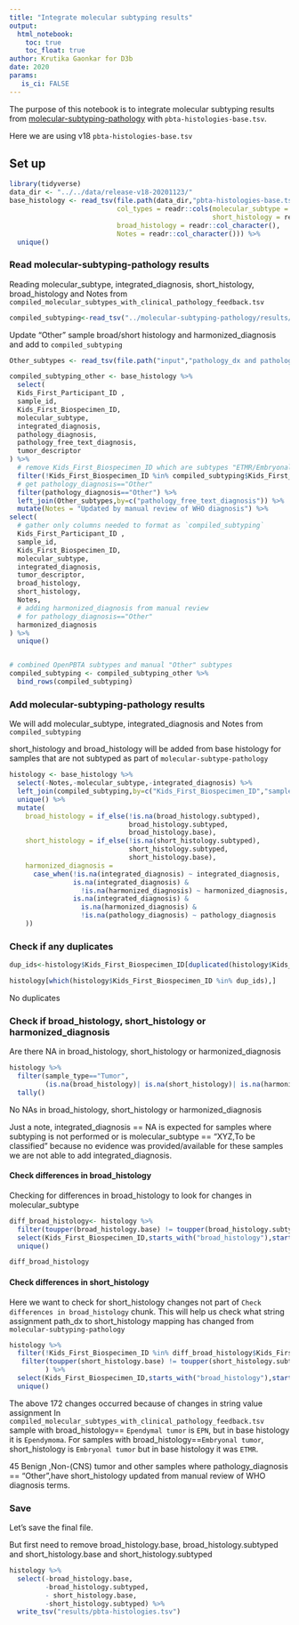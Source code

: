 ```yaml
---
title: "Integrate molecular subtyping results"
output: 
  html_notebook:
    toc: true
    toc_float: true
author: Krutika Gaonkar for D3b
date: 2020
params:
   is_ci: FALSE
---
```


The purpose of this notebook is to integrate molecular subtyping results from 
[molecular-subtyping-pathology](https://github.com/AlexsLemonade/OpenPBTA-analysis/tree/master/analyses/molecular-subtyping-pathology) with `pbta-histologies-base.tsv`.

Here we are using v18 `pbta-histologies-base.tsv`


## Set up

```r
library(tidyverse)
data_dir <- "../../data/release-v18-20201123/"
base_histology <- read_tsv(file.path(data_dir,"pbta-histologies-base.tsv"),
                           col_types = readr::cols(molecular_subtype = readr::col_character(),
                                                   short_histology = readr::col_character(),
                           broad_histology = readr::col_character(),
                           Notes = readr::col_character())) %>%
  unique()
```

### Read molecular-subtyping-pathology results

Reading molecular_subtype, integrated_diagnosis, short_histology,	broad_histology and	Notes from `compiled_molecular_subtypes_with_clinical_pathology_feedback.tsv` 

```r

compiled_subtyping<-read_tsv("../molecular-subtyping-pathology/results/compiled_molecular_subtypes_with_clinical_pathology_feedback.tsv")

```

Update "Other" sample broad/short histology and harmonized_diagnosis and add to `compiled_subtyping`

```r

Other_subtypes <- read_tsv(file.path("input","pathology_dx and pathology_free_text_diagnosis to broad_histology for subtyping module - rules_without_subtype_WIP.tsv"))

compiled_subtyping_other <- base_histology %>%
  select(
  Kids_First_Participant_ID ,
  sample_id,
  Kids_First_Biospecimen_ID,
  molecular_subtype,
  integrated_diagnosis,
  pathology_diagnosis,
  pathology_free_text_diagnosis,
  tumor_descriptor
) %>%
  # remove Kids_First_Biospecimen_ID which are subtypes "ETMR/Embryonal"
  filter(!Kids_First_Biospecimen_ID %in% compiled_subtyping$Kids_First_Biospecimen_ID) %>%
  # get pathology_diagnosis=="Other"
  filter(pathology_diagnosis=="Other") %>%
  left_join(Other_subtypes,by=c("pathology_free_text_diagnosis")) %>%
  mutate(Notes = "Updated by manual review of WHO diagnosis") %>%
select(
  # gather only columns needed to format as `compiled_subtyping`
  Kids_First_Participant_ID ,
  sample_id,
  Kids_First_Biospecimen_ID,
  molecular_subtype,
  integrated_diagnosis,
  tumor_descriptor,
  broad_histology,
  short_histology,
  Notes,
  # adding harmonized_diagnosis from manual review 
  # for pathology_diagnosis=="Other"
  harmonized_diagnosis
) %>%
  unique()


# combined OpenPBTA subtypes and manual "Other" subtypes
compiled_subtyping <- compiled_subtyping_other %>%
  bind_rows(compiled_subtyping)

```



### Add molecular-subtyping-pathology results

We will add molecular_subtype, integrated_diagnosis and Notes from `compiled_subtyping`

short_histology and	broad_histology will be added from base histology for samples that are not subtyped as part of `molecular-subtype-pathology`

```r

histology <- base_histology %>% 
  select(-Notes,-molecular_subtype,-integrated_diagnosis) %>%
  left_join(compiled_subtyping,by=c("Kids_First_Biospecimen_ID","sample_id","Kids_First_Participant_ID","tumor_descriptor"),suffix=c(".base",".subtyped")) %>%
  unique() %>%
  mutate(
    broad_histology = if_else(!is.na(broad_histology.subtyped),
                              broad_histology.subtyped,
                              broad_histology.base),
    short_histology = if_else(!is.na(short_histology.subtyped),
                              short_histology.subtyped,
                              short_histology.base),
    harmonized_diagnosis = 
      case_when(!is.na(integrated_diagnosis) ~ integrated_diagnosis,
                is.na(integrated_diagnosis) & 
                  !is.na(harmonized_diagnosis) ~ harmonized_diagnosis,
                is.na(integrated_diagnosis) & 
                  is.na(harmonized_diagnosis) &
                  !is.na(pathology_diagnosis) ~ pathology_diagnosis
    )) 
```



### Check if any duplicates

```r
dup_ids<-histology$Kids_First_Biospecimen_ID[duplicated(histology$Kids_First_Biospecimen_ID)]

histology[which(histology$Kids_First_Biospecimen_ID %in% dup_ids),]
```

No duplicates

### Check if broad_histology, short_histology or harmonized_diagnosis

Are there NA in broad_histology, short_histology or harmonized_diagnosis

```r
histology %>% 
  filter(sample_type=="Tumor",
         (is.na(broad_histology)| is.na(short_histology)| is.na(harmonized_diagnosis))) %>%
  tally()

```

No NAs in broad_histology, short_histology or harmonized_diagnosis

Just a note, integrated_diagnosis == NA is expected for samples where subtyping is not performed or is molecular_subtype == "XYZ,To be classified" because no evidence was provided/available for these samples we are not able to add integrated_diagnosis.

#### Check differences in broad_histology 
Checking for differences in broad_histology to look for changes in molecular_subtype 


```r
diff_broad_histology<- histology %>%
  filter(toupper(broad_histology.base) != toupper(broad_histology.subtyped)) %>%
  select(Kids_First_Biospecimen_ID,starts_with("broad_histology"),starts_with("short_histology")) %>%
  unique()

diff_broad_histology
```

#### Check differences in short_histology
Here we want to check for short_histology changes not part of `Check differences in broad_histology` chunk.
This will help us check what string assignment path_dx to short_histology mapping has changed from `molecular-subtyping-pathology`

```r

histology %>% 
  filter(!Kids_First_Biospecimen_ID %in% diff_broad_histology$Kids_First_Biospecimen_ID) %>%
   filter(toupper(short_histology.base) != toupper(short_histology.subtyped) 
         ) %>%
  select(Kids_First_Biospecimen_ID,starts_with("broad_histology"),starts_with("short_histology")) %>%
  unique() 

```
The above 172 changes occurred because of changes in string value assignment
In `compiled_molecular_subtypes_with_clinical_pathology_feedback.tsv` sample with broad_histology== `Ependymal tumor` is `EPN`, but in base histology it is `Ependymoma`.
For samples with broad_histology==`Embryonal tumor`, short_histology is `Embryonal tumor` but in base histology it was `ETMR`.

45 Benign ,Non-(CNS) tumor and other samples where pathology_diagnosis == "Other",have short_histology updated from manual review of WHO diagnosis terms.

### Save
Let's save the final file.

But first need to remove broad_histology.base, broad_histology.subtyped and short_histology.base
 and short_histology.subtyped

```r
histology %>% 
  select(-broad_histology.base,
         -broad_histology.subtyped,
         - short_histology.base,
         -short_histology.subtyped) %>%
  write_tsv("results/pbta-histologies.tsv")
```


